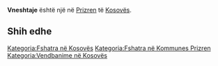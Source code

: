 {{Fshat në 
 | Emri                = Vneshtaje
 | EmriAlt                = 
 | NAME_SHORT_FORM=      
 | NAME_GENERIC=      
 | NAME_SORT_NAME_RO=      VNESHTAJE
 | FULL_NAME_RO = Vneshtaje
 | FULL_NAME_ND_RO=Vneshtaje
 | SORT_NAME_RG=VNESHTAJE
 | FULL_NAME_RG=Vneshtaje
 | FULL_NAME_ND_RG=Vneshtaje
 | SRP_NAME_SHORT_FORM=      
 | SRP_NAME_GENERIC=      
 | SRP_NAME_SORT_NAME_RO=      
 | SRP_FULL_NAME_RO = 
 | SRP_FULL_NAME_ND_RO=
 | SRP_SORT_NAME_RG=
 | SRP_FULL_NAME_RG=
 | SRP_FULL_NAME_ND_RG=
 | Emri (Rasa dhanore) = 
 | Figura              = 
 | Shteti              = Kosovo
 | Komuna              = Prizren
 | Kodi postar         = 
 | Sipërfaqja          = 

 | Popullsia           = 

 | Regj. i popullsisë  = 
 | Dend. e popullsisë  = 
 | Faqja zyrtare       = 
 <!--- Koordinatat ----> 
 | Gjerësia            = 42.215278
 | Gjatësia            = 20.661389
 | Lartësia            = 
}}
'''Vneshtaje''' është një [[]] në [[Prizren]] të [[Kosovës]].

<!-- == Gjeografia == -->
<!-- == Historia == -->
<!-- == Demografia == -->
== Shih edhe ==
{{Komuna Prizren}}
{{Kosovo-Administrata-Cung}}

[[Kategoria:Fshatra në Kosovës]]
[[Kategoria:Fshatra në Kommunes Prizren]]
[[Kategoria:Vendbanime në Kosovës]]